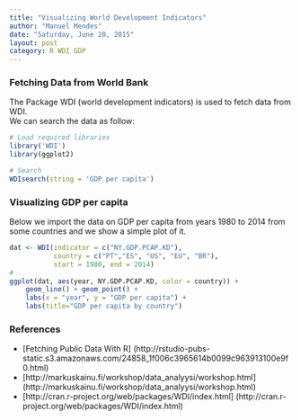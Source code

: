 ```yaml
---
title: "Visualizing World Development Indicators"
author: "Manuel Mendes"
date: "Saturday, June 20, 2015"
layout: post
category: R WDI GDP
---
```


### Fetching Data from World Bank

The Package WDI (world development indicators) is used to fetch data from WDI.    
We can search the data as follow:

```r
# Load required libraries
library('WDI')
library(ggplot2)

# Search
WDIsearch(string = 'GDP per capita')

```

### Visualizing GDP per capita

Below we import the data on GDP per capita from years 1980 to 2014 from some countries and we show a simple plot of it.

```r
dat <- WDI(indicator = c("NY.GDP.PCAP.KD"),    
           country = c("PT","ES", "US", "EU", "BR"),     
           start = 1980, end = 2014)
#
ggplot(dat, aes(year, NY.GDP.PCAP.KD, color = country)) + 
    geom_line() + geom_point() + 
    labs(x = "year", y = "GDP per capita") + 
    labs(title="GDP per capita by country")

```



### References    
* [Fetching Public Data With R] (http://rstudio-pubs-static.s3.amazonaws.com/24858_1f006c3965614b0099c963913100e9f0.html)    
* [http://markuskainu.fi/workshop/data_analyysi/workshop.html] (http://markuskainu.fi/workshop/data_analyysi/workshop.html)    
* [http://cran.r-project.org/web/packages/WDI/index.html] (http://cran.r-project.org/web/packages/WDI/index.html)



